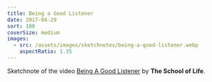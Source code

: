 ```yaml
---
title: Being a Good Listener
date: 2017-04-29
sort: 100
coverSize: medium
images:
  - src: /assets/images/sketchnotes/being-a-good-listener.webp
    aspectRatio: 1.35
---
```


Sketchnote of the video [Being A Good Listener](https://youtu.be/-BdbiZcNBXg) by **The School of Life**.
